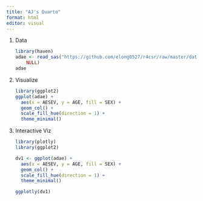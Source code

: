 ```yaml
---
title: "AJ's Quarto"
format: html
editor: visual
---
```


1.  Data

    ```r
    library(haven)
    adae <- read_sas("https://github.com/elong0527/r4csr/raw/master/data-adam/adae.sas7bdat", 
        NULL)
    adae

    ```

2.  Visualize

    ```r
    library(ggplot2)
    ggplot(adae) +
      aes(x = AESEV, y = AGE, fill = SEX) +
      geom_col() +
      scale_fill_hue(direction = 1) +
      theme_minimal()
    ```

3.  Interactive Viz

    ```r
    library(plotly)
    library(ggplot2)

    dv1 <- ggplot(adae) +
      aes(x = AESEV, y = AGE, fill = SEX) +
      geom_col() +
      scale_fill_hue(direction = 1) +
      theme_minimal()

    ggplotly(dv1)
    ```

